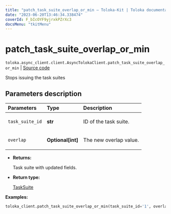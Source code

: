 ```yaml
---
title: "patch_task_suite_overlap_or_min — Toloka-Kit | Toloka documentation"
date: "2023-06-20T13:46:34.338474"
coverId: F_bIcOYF9yjrxkPZrXc3
docsMenu: "tkitMenu"
---
```


# patch_task_suite_overlap_or_min

`toloka.async_client.client.AsyncTolokaClient.patch_task_suite_overlap_or_min` | [Source code](https://github.com/Toloka/toloka-kit/blob/v1.2.0/src/client/__init__.py#L0)

Stops issuing the task suites

## Parameters description

| Parameters | Type | Description |
| :----------| :----| :-----------|
`task_suite_id`|**str**|<p>ID of the task suite.</p>
`overlap`|**Optional\[int\]**|<p>The new overlap value.</p>

* **Returns:**

  Task suite with updated fields.

* **Return type:**

  [TaskSuite](/docs/toloka-kit/reference/toloka.client.task_suite.TaskSuite)

**Examples:**

```python
toloka_client.patch_task_suite_overlap_or_min(task_suite_id='1', overlap=100)
```